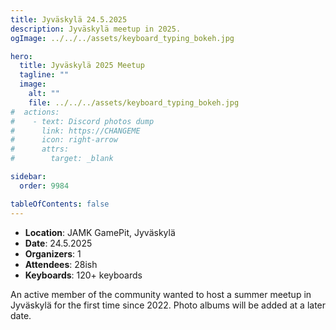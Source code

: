 ```yaml
---
title: Jyväskylä 24.5.2025
description: Jyväskylä meetup in 2025.
ogImage: ../../../assets/keyboard_typing_bokeh.jpg

hero:
  title: Jyväskylä 2025 Meetup
  tagline: ""
  image:
    alt: ""
    file: ../../../assets/keyboard_typing_bokeh.jpg
#  actions:
#    - text: Discord photos dump
#      link: https://CHANGEME
#      icon: right-arrow
#      attrs:
#        target: _blank

sidebar:
  order: 9984

tableOfContents: false
---
```


- **Location**: JAMK GamePit, Jyväskylä
- **Date**: 24.5.2025
- **Organizers**: 1
- **Attendees**: 28ish
- **Keyboards**: 120+ keyboards

An active member of the community wanted to host a summer meetup in Jyväskylä for the first time since 2022.
Photo albums will be added at a later date.
